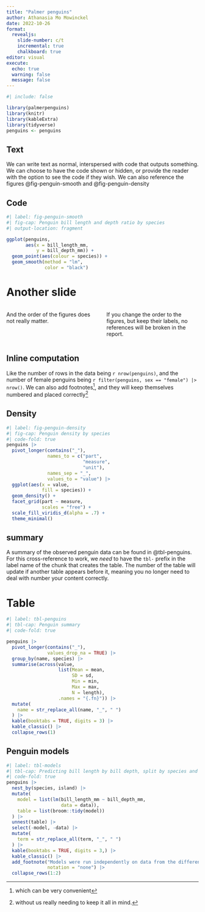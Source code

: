 ```yaml
---
title: "Palmer penguins"
author: Athanasia Mo Mowinckel
date: 2022-10-26
format:
  revealjs: 
    slide-number: c/t
    incremental: true
    chalkboard: true
editor: visual
execute: 
  echo: true
  warning: false
  message: false
---
```


```r
#| include: false

library(palmerpenguins)
library(knitr)
library(kableExtra)
library(tidyverse)
penguins <- penguins

```

## Text

We can write text as normal, interspersed with code that outputs something. We can choose to have the code shown or hidden, or provide the reader with the option to see the code if they wish. We can also reference the figures @fig-penguin-smooth and @fig-penguin-density

::: .fragment
## Code

```r
#| label: fig-penguin-smooth
#| fig-cap: Penguin bill length and depth ratio by species
#| output-location: fragment

ggplot(penguins,
       aes(x = bill_length_mm,
           y = bill_depth_mm)) +
  geom_point(aes(colour = species)) +
  geom_smooth(method = "lm", 
              color = "black")
```
:::


# Another slide

::: columns
::: {.column width="50%"}
And the order of the figures does not really matter.
:::

::: {.column width="50%"}
If you change the order to the figures, but keep their labels, no references will be broken in the report.
:::
:::

## Inline computation

Like the number of rows in the data being `r nrow(penguins)`, and the number of female penguins being `r filter(penguins, sex == "female") |> nrow()`. We can also add footnotes[^1], and they will keep themselves numbered and placed correctly[^2]

[^1]: which can be very convenient

[^2]: without us really needing to keep it all in mind.

## Density

```r
#| label: fig-penguin-density
#| fig-cap: Penguin density by species
#| code-fold: true
penguins |> 
  pivot_longer(contains("_"),
               names_to = c("part",
                            "measure",
                            "unit"),
               names_sep = "_",
               values_to = "value") |> 
  ggplot(aes(x = value,
             fill = species)) + 
  geom_density() +
  facet_grid(part ~ measure, 
             scales = "free") +
  scale_fill_viridis_d(alpha = .7) +
  theme_minimal()
```

## summary

A summary of the observed penguin data can be found in @tbl-penguins. For this cross-reference to work, we *need* to have the `tbl-` prefix in the label name of the chunk that creates the table. The number of the table will update if another table appears before it, meaning you no longer need to deal with number your content correctly.\

# Table {.smaller}

```r
#| label: tbl-penguins
#| tbl-cap: Penguin summary
#| code-fold: true

penguins |> 
  pivot_longer(contains("_"),
               values_drop_na = TRUE) |> 
  group_by(name, species) |> 
  summarise(across(value, 
                   list(Mean = mean, 
                        SD = sd,
                        Min = min,
                        Max = max,
                        N = length),
                   .names = "{.fn}")) |> 
  mutate(
    name = str_replace_all(name, "_", " ")
  ) |> 
  kable(booktabs = TRUE, digits = 3) |> 
  kable_classic() |> 
  collapse_rows(1)
```

## Penguin models {.smaller}

```r
#| label: tbl-models
#| tbl-cap: Predicting bill length by bill depth, split by species and island.
#| code-fold: true
penguins |> 
  nest_by(species, island) |> 
  mutate(
    model = list(lm(bill_length_mm ~ bill_depth_mm,
                    data = data)),
    table = list(broom::tidy(model))
  ) |> 
  unnest(table) |> 
  select(-model, -data) |> 
  mutate(
    term = str_replace_all(term, "_", " ")
  ) |> 
  kable(booktabs = TRUE, digits = 3,) |> 
  kable_classic() |> 
  add_footnote("Models were run independently on data from the different island and species.",
               notation = "none") |> 
  collapse_rows(1:2)
```

